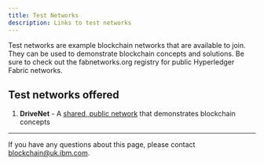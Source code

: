 ```yaml
---
title: Test Networks
description: Links to test networks
---
```


<PageDescription>

Test networks are example blockchain networks that are available to join. They can be used to demonstrate blockchain concepts and solutions.
Be sure to check out the fabnetworks.org registry for public Hyperledger Fabric networks.

</PageDescription>


## Test networks offered

1. **DriveNet** - A [shared, public network](./drivenet) that demonstrates blockchain concepts

---

<Title>Contacts</Title>

If you have any questions about this page, please contact blockchain@uk.ibm.com.